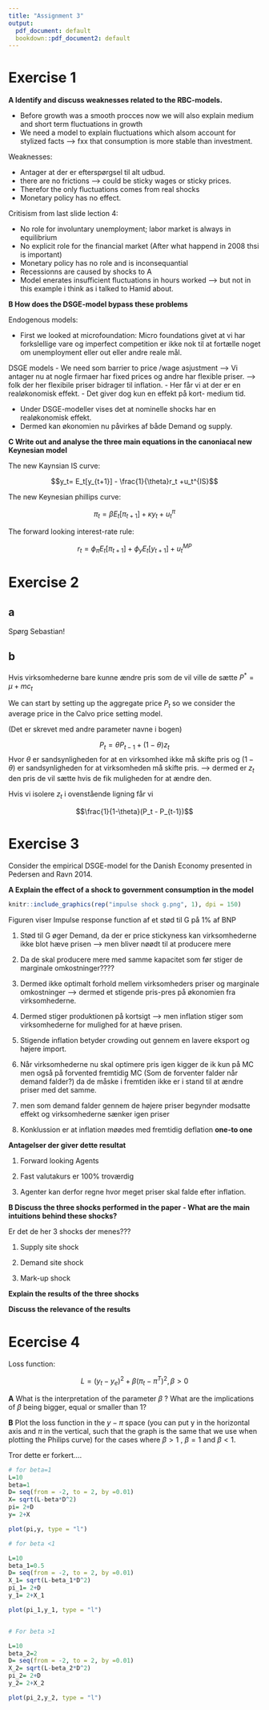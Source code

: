 ```yaml
---
title: "Assignment 3"
output:
  pdf_document: default
  bookdown::pdf_document2: default
---
```


# Exercise 1

**A Identify and discuss weaknesses related to the RBC-models.**

- Before growth was a smooth procces now we will also explain medium and short term fluctuations in growth 
- We need a model to explain fluctuations which alsom account for stylized facts --> fxx that consumption is more stable than investment. 

Weaknesses: 

- Antager at der er efterspørgsel til alt udbud. 
- there are no frictions --> could be sticky wages or sticky prices. 
- Therefor the only fluctuations comes from real shocks 
- Monetary policy has no effect. 

Critisism from last slide lection 4:

- No role for involuntary unemployment; labor market is always in equilibrium 
- No explicit role for the financial market (After what happend in 2008 thsi is important)
- Monetary policy has no role and is inconsequantial
- Recessionns are caused by shocks to A
- Model enerates insufficient fluctuations in hours worked --> but not in this example i think as i talked to Hamid about. 

**B How does the DSGE-model bypass these problems**

Endogenous models:

- First we looked at microfoundation: Micro foundations givet at vi har forkslellige vare og imperfect competition er ikke nok til at fortælle noget om unemployment eller out eller andre reale mål. 


DSGE models
- We need som barrier to price /wage asjustment -->  Vi antager nu at nogle firmaer har fixed prices og andre har flexible priser. --> folk der her flexibile     priser bidrager til inflation. 
- Her får vi at der er en realøkonomisk effekt. 
- Det giver dog kun en effekt på kort- medium tid.  

- Under DSGE-modeller vises det at nominelle shocks har en realøkonomisk effekt. 
- Dermed kan økonomien nu påvirkes af både Demand og supply. 

**C Write out and analyse the three main equations in the canoniacal new Keynesian model**

The new Kaynsian IS curve:

$$y_t= E_t[y_{t+1}] - \frac{1}{\theta}r_t +u_t^{IS}$$


The new Keynesian phillips curve:

$$\pi_t = \beta E_t [\pi_{t+1}] + \kappa y_t + u^{\pi}_t$$

The forward looking interest-rate rule: 

$$r_t= \phi_\pi E_t [\pi_{t+1}] + \phi_y E_t[y_{t+1}] + u^{MP}_t$$


# Exercise 2

## a 

Spørg Sebastian!


## b

Hvis virksomhederne bare kunne ændre pris som de vil ville de sætte $P^*= \mu + mc_t$

We can start by setting up the aggregate price $P_t$ so we consider the average price in the Calvo price setting model. 

(Det er skrevet med andre parameter navne i bogen)

$$P_t= \theta P_{t-1} + (1- \theta)z_t $$
Hvor $\theta$ er sandsynligheden for at en virksomhed ikke må skifte pris og $(1-\theta)$ er sandsynligheden for at virksomheden må skifte pris. --> dermed er $z_t$ den pris de vil sætte hvis de fik muligheden for at ændre den. 

Hvis vi isolere $z_t$ i ovenstående ligning får vi 

$$\frac{1}{1-\theta}(P_t - P_{t-1})$$

# Exercise 3

Consider the empirical DSGE-model for the Danish Economy presented in Pedersen and Ravn 2014.

**A Explain the effect of a shock to government consumption in the model**

```r
knitr::include_graphics(rep("impulse shock g.png", 1), dpi = 150)
```

Figuren viser Impulse response function af et stød til G på 1% af BNP

1. Stød til G øger Demand, da der er price stickyness kan virksomhederne ikke blot hæve prisen --> men bliver nøødt til at producere mere 

2. Da de skal producere mere med samme kapacitet som før stiger de marginale omkostninger????

3. Dermed ikke optimalt forhold mellem virksomheders priser og marginale omkostninger --> dermed et stigende pris-pres på økonomien fra virksomhederne.

4. Dermed stiger produktionen på kortsigt --> men inflation stiger som virksomhederne for mulighed for at hæve prisen. 

5. Stigende inflation betyder crowding out gennem en lavere eksport og højere import. 

6. Når virksomhederne nu skal optimere pris igen kigger de ik kun på MC men også på forvented fremtidig MC (Som de forventer falder når demand falder?) da de måske i fremtiden ikke er i stand til at ændre priser med det samme. 

7. men som demand falder gennem de højere priser begynder modsatte effekt og virksomhederne sænker igen priser 

8. Konklussion er at inflation møødes med fremtidig deflation **one-to one**


**Antagelser der giver dette resultat**

1. Forward looking Agents 

2. Fast valutakurs er 100% troværdig

3. Agenter kan derfor regne hvor meget priser skal falde efter inflation. 


**B Discuss the three shocks performed in the paper - What are the main intuitions behind these shocks?**

Er det de her 3 shocks der menes???

1. Supply site shock

2. Demand site shock 

3. Mark-up shock

**Explain the results of the three shocks**

**Discuss the relevance of the results**




# Ecercise 4


Loss function: 

$$L= (y_t-y_e)^2 + \beta (\pi_t - \pi^T)^2,   \beta>0$$ 


**A** What is the interpretation of the parameter $\beta$ ? What are the implications of $\beta$ being bigger, equal or smaller than 1?


**B** Plot the loss function in the $y- \pi$ space (you can put y in the horizontal axis and $\pi$ in the vertical, such that the graph is the same that we use when plotting the Philips curve) for the cases where $\beta> 1$ , $\beta = 1$  and $\beta < 1$.



Tror dette er forkert....
```r
# for beta=1
L=10
beta=1
D= seq(from = -2, to = 2, by =0.01)
X= sqrt(L-beta*D^2)
pi= 2+D
y= 2+X

plot(pi,y, type = "l")

# for beta <1

L=10
beta_1=0.5
D= seq(from = -2, to = 2, by =0.01)
X_1= sqrt(L-beta_1*D^2)
pi_1= 2+D
y_1= 2+X_1

plot(pi_1,y_1, type = "l")


# For beta >1

L=10
beta_2=2
D= seq(from = -2, to = 2, by =0.01)
X_2= sqrt(L-beta_2*D^2)
pi_2= 2+D
y_2= 2+X_2

plot(pi_2,y_2, type = "l")


```











